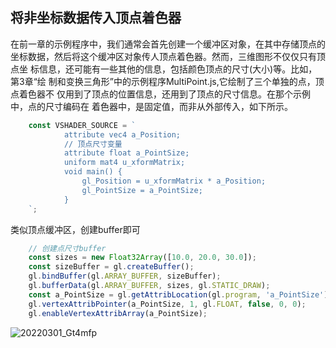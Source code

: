 ## 将非坐标数据传入顶点着色器

在前一章的示例程序中，我们通常会首先创建一个缓冲区对象，在其中存储顶点的
坐标数据，然后将这个缓冲区对象传人顶点着色器。然而，三维图形不仅仅只有顶点坐
标信息，还可能有一些其他的信息，包括颜色顶点的尺寸(大小)等。比如，第3章“绘
制和变换三角形”中的示例程序MultiPoint.js,它绘制了三个单独的点，顶点着色器不
仅用到了顶点的位置信息，还用到了顶点的尺寸信息。在那个示例中，点的尺寸编码在
着色器中，是固定值，而非从外部传入，如下所示。
```ts
    const VSHADER_SOURCE = `
            attribute vec4 a_Position;
            // 顶点尺寸变量
            attribute float a_PointSize;
            uniform mat4 u_xformMatrix;
            void main() {
                gl_Position = u_xformMatrix * a_Position;
                gl_PointSize = a_PointSize;
            }
    `;
```
类似顶点缓冲区，创建buffer即可
```ts
    // 创建点尺寸buffer
    const sizes = new Float32Array([10.0, 20.0, 30.0]);
    const sizeBuffer = gl.createBuffer();
    gl.bindBuffer(gl.ARRAY_BUFFER, sizeBuffer);
    gl.bufferData(gl.ARRAY_BUFFER, sizes, gl.STATIC_DRAW);
    const a_PointSize = gl.getAttribLocation(gl.program, 'a_PointSize');
    gl.vertexAttribPointer(a_PointSize, 1, gl.FLOAT, false, 0, 0);
    gl.enableVertexAttribArray(a_PointSize);
```
![20220301_Gt4mfp](https://cdn.jsdelivr.net/gh/crexk/pic-archive@main/uPic/20220301_Gt4mfp.png)




